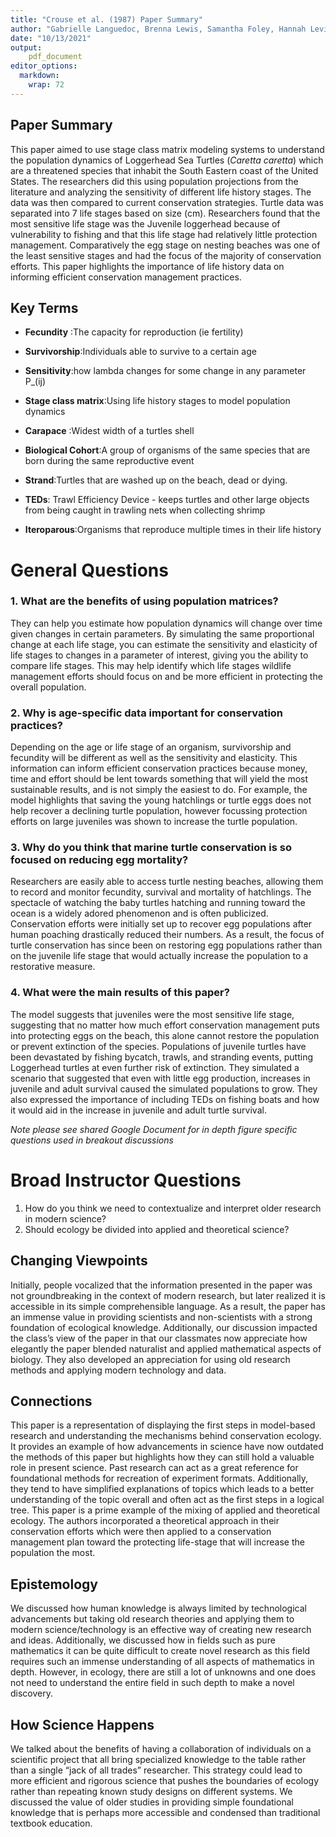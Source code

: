 ```yaml
---
title: "Crouse et al. (1987) Paper Summary"
author: "Gabrielle Languedoc, Brenna Lewis, Samantha Foley, Hannah Levit"
date: "10/13/2021"
output:
    pdf_document
editor_options: 
  markdown: 
    wrap: 72
---
```

## Paper Summary
This paper aimed to use stage class matrix modeling systems to understand the population dynamics of Loggerhead Sea Turtles (*Caretta caretta*) which are a threatened species that inhabit the South Eastern coast of the United States. The researchers did this using population projections from the literature and analyzing the sensitivity of different life history stages. The data was then compared to current conservation strategies. Turtle data was separated into 7 life stages based on size (cm). Researchers found that the most sensitive life stage was the Juvenile loggerhead because of vulnerability to fishing and that this life stage had relatively little protection management. Comparatively the egg stage on nesting beaches was one of the least sensitive stages and had the focus of the majority of conservation efforts. This paper highlights the importance of life history data on informing efficient conservation management practices. 


## Key Terms
- **Fecundity** :The capacity for reproduction (ie fertility)

- **Survivorship**:Individuals able to survive to a certain age

- **Sensitivity**:how lambda changes for some change in any parameter P_(ij) 

- **Stage class matrix**:Using life history stages to model population dynamics 

- **Carapace** :Widest width of a turtles shell

- **Biological Cohort**:A group of organisms of the same species that are born during the same reproductive event

- **Strand**:Turtles that are washed up on the beach, dead or dying. 

- **TEDs**: Trawl Efficiency Device - keeps turtles and other large objects from being caught in trawling nets when collecting shrimp  

- **Iteroparous**:Organisms that reproduce multiple times in their life history

\newpage

# General Questions

### 1. What are the benefits of using population matrices?
They can help you estimate how population dynamics will change over time given changes in certain parameters. By simulating the same proportional change at each life stage, you can estimate the sensitivity and elasticity of life stages to changes in a parameter of interest, giving you the ability to compare life stages. This may help identify which life stages wildlife management efforts should focus on and be more efficient in protecting the overall population. 

### 2. Why is age-specific data important for conservation practices?
Depending on the age or life stage of an organism, survivorship and fecundity will be different as well as the sensitivity and elasticity. This information can inform efficient conservation practices because money, time and effort should be lent towards something that will yield the most sustainable results, and is not simply the easiest to do. For example, the model highlights that saving the young hatchlings or turtle eggs does not help recover a declining turtle population, however focussing protection efforts on large juveniles was shown to increase the turtle population.

### 3. Why do you think that marine turtle conservation is so focused on reducing egg mortality?
Researchers are easily able to access turtle nesting beaches, allowing them to record and monitor fecundity, survival and mortality of hatchlings. The spectacle of watching the baby turtles hatching and running toward the ocean is a widely adored phenomenon and is often  publicized. Conservation efforts were initially set up to recover egg populations after human poaching drastically reduced their numbers. As a result, the focus of turtle conservation has since been on restoring egg populations rather than on the juvenile life stage that would actually increase the population to a restorative measure. 

### 4. What were the main results of this paper?
The model suggests that juveniles were the most sensitive life stage, suggesting that no matter how much effort conservation management puts into protecting eggs on the beach, this alone cannot restore the population or prevent extinction of the species. Populations of juvenile turtles have been devastated by fishing bycatch, trawls, and stranding events, putting Loggerhead turtles at even further risk of extinction. They simulated a scenario that suggested that even with little egg production, increases in juvenile and adult survival caused the simulated populations to grow. They also expressed the importance of including TEDs on fishing boats and how it would aid in the increase in juvenile and adult turtle survival. 





*Note please see shared Google Document for in depth figure specific questions used in breakout discussions* 
\newpage

# Broad Instructor Questions

1. How do you think we need to contextualize and interpret older research in modern science?
2. Should ecology be divided into applied and theoretical science? 

## Changing Viewpoints

Initially, people vocalized that the information presented in the paper was not groundbreaking in the context of modern research, but later realized it is accessible in its simple comprehensible language. As a result, the paper has an immense value in providing scientists and non-scientists with a strong foundation of ecological knowledge. Additionally, our discussion impacted the class's view of the paper in that our classmates now appreciate how elegantly the paper blended naturalist and applied mathematical aspects of biology. They also developed an appreciation for using old research methods and applying modern technology and data. 

## Connections 

This paper is a representation of displaying the first steps in model-based research and understanding the mechanisms behind conservation ecology. It provides an example of how advancements in science have now outdated the methods of this paper but highlights how they can still hold a valuable role in present science. Past research can act as a great reference for foundational methods for recreation of experiment formats. Additionally, they tend to have simplified explanations of topics which leads to a better understanding of the topic overall and often act as the first steps in a logical tree. This paper is a prime example of the mixing of applied and theoretical ecology. The authors incorporated a theoretical approach in their conservation efforts which were then applied to a conservation management plan toward the protecting life-stage that will increase the population the most. 
 
## Epistemology

We discussed how human knowledge is always limited by technological advancements but taking old research theories and applying them to modern science/technology is an effective way of creating new research and ideas. Additionally, we discussed how in fields such as pure mathematics it can be quite difficult to create novel research as this field requires such an immense understanding of all aspects of mathematics in depth. However, in ecology, there are still a lot of unknowns and one does not need to understand the entire field in such depth to make a novel discovery. 

## How Science Happens

We talked about the benefits of having a collaboration of individuals on a scientific project that all bring specialized knowledge to the table rather than a single “jack of all trades” researcher. This strategy could lead to more efficient and rigorous science that pushes the boundaries of ecology rather than repeating known study designs on different systems. We discussed the value of older studies in providing simple foundational knowledge that is perhaps more accessible and condensed than traditional textbook education. 
